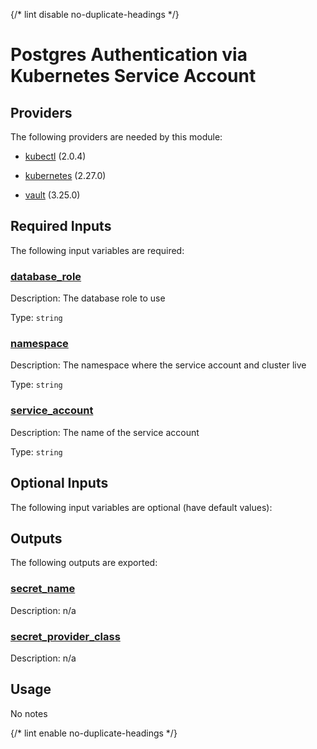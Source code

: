 
{/* lint disable no-duplicate-headings */}

# Postgres Authentication via Kubernetes Service Account

<ModuleHeader name="kube_sa_auth_pg" sourceHref="https://github.com/Panfactum/stack/tree/__PANFACTUM_VERSION_EDGE__/packages/infrastructure/kube_sa_auth_pg" status="stable" type="submodule" />

## Providers

The following providers are needed by this module:

* [kubectl](#requirement_kubectl) (2.0.4)

* [kubernetes](https://registry.terraform.io/providers/hashicorp/kubernetes/2.27.0/docs) (2.27.0)

* [vault](https://registry.terraform.io/providers/hashicorp/vault/3.25.0/docs) (3.25.0)

## Required Inputs

The following input variables are required:

### <a name="input_database_role" /> [database\_role](#input_database_role)

Description: The database role to use

Type: `string`

### <a name="input_namespace" /> [namespace](#input_namespace)

Description: The namespace where the service account and cluster live

Type: `string`

### <a name="input_service_account" /> [service\_account](#input_service_account)

Description: The name of the service account

Type: `string`

## Optional Inputs

The following input variables are optional (have default values):

## Outputs

The following outputs are exported:

### <a name="output_secret_name" /> [secret\_name](#output_secret_name)

Description: n/a

### <a name="output_secret_provider_class" /> [secret\_provider\_class](#output_secret_provider_class)

Description: n/a

## Usage

No notes

{/* lint enable no-duplicate-headings */}
